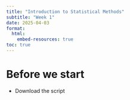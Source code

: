 ```yaml
---
title: "Introduction to Statistical Methods"
subtitle: "Week 1"
date: 2025-04-03
format: 
  html:
    embed-resources: true
toc: true
---
```


# Before we start

-   Download the script
